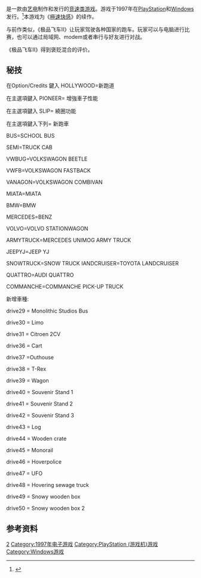 {{NoteTA
| G1=Games
}}
{{Infobox VG
| title = 极品飞车II
| english = Need for Speed II
| image = NFS II (PC, US) cover art.jpg
| developer = [[EA_Canada|EA Canada]] (PS)<br />[[EA_Seattle|EA Seattle]] (PC)
| publisher = [[艺电|艺电]]
| director = 
| producer = Hanno Lemke
| designer = Scott Blackwood<br>Hanno Lemke
| programmer = Laurent Ancessi
| artist = 
| writer = Gregg Giles<br>Richard Mul<br>Scott Blackwood
| composer = [[Saki_Kaskas|Saki Kaskas]]<br>[[Jeff_van_Dyck|Jeff van Dyck]]<br>Alistair Hirst
| series = [[极品飞车系列|极品飞车系列]]
| platforms = [[PlayStation_(遊戲機)|PlayStation]], [[Microsoft_Windows|Microsoft Windows]]
| released = '''PlayStation'''<br />{{vgr|NA|March 31, 1997|EU|May 1997|JP|July 3, 1997}}'''Microsoft Windows'''<br />{{vgr|NA|April 30, 1997|EU|1997}}
| genre = [[竞速游戏|竞速]]
| modes = [[单人电子游戏|单人]]、[[多人电子游戏|多人]]
}}
{{vgname|极品飞车II|en=Need for Speed II}}是一款由[[艺电|艺电]]制作和发行的[[竞速类游戏|竞速类游戏]]。游戏于1997年在[[PlayStation_(游戏机)|PlayStation]]和[[Windows|Windows]]发行。<ref name="gamefaqs">{{cite web| url = http://www.gamefaqs.com/pc/198111-need-for-speed-ii/data| title = Release information| publisher = [[GameFAQs|GameFAQs]]| date = | accessdate = 2016-01-25| archive-date = 2016-02-06| archive-url = https://web.archive.org/web/20160206170040/http://www.gamefaqs.com/pc/198111-need-for-speed-ii/data| dead-url = no}}</ref>本游戏为《[[極速快感_(1994年遊戲)|極速快感]]》的续作。

与前作类似，《极品飞车II》让玩家驾驶各种国家的跑车。玩家可以与电脑进行比赛，也可以通过局域网、modem或者串行与好友进行对战。

《极品飞车II》得到褒贬混合的评价。

== 秘技 ==
在Option/Credits 鍵入 HOLLYWOOD=新跑道

在主選項鍵入 PIONEER= 增強車子性能

在主選項鍵入 SLIP= 繞圈功能

在主選項鍵入下列= 新跑車

BUS=SCHOOL BUS

SEMI=TRUCK CAB

VWBUG=VOLKSWAGON BEETLE

VWFB=VOLKSWAGON FASTBACK

VANAGON=VOLKSWAGON COMBIVAN

MIATA=MIATA

BMW=BMW

MERCEDES=BENZ

VOLVO=VOLVO STATIONWAGON

ARMYTRUCK=MERCEDES UNIMOG ARMY TRUCK

JEEPYJ=JEEP YJ

SNOWTRUCK=SNOW TRUCK
IANDCRUISER=TOYOTA LANDCRUISER

QUATTRO=AUDI QUATTRO

COMMANCHE=COMMANCHE PICK-UP TRUCK

新增車種:

drive29 = Monolithic Studios Bus

drive30 = Limo

drive31 = Citroen 2CV

drive36 = Cart

drive37 =Outhouse

drive38 = T-Rex

drive39 = Wagon

drive40 = Souvenir Stand 1

drive41 = Souvenir Stand 2

drive42 = Souvenir Stand 3

drive43 = Log

drive44 = Wooden crate

drive45 = Monorail

drive46 = Hoverpolice

drive47 = UFO

drive48 = Hovering sewage truck

drive49 = Snowy wooden box

drive50 = Snowy wooden box 2

== 参考资料 ==
{{Reflist}}

{{极品飞车系列}}

{{DEFAULTSORT:Need for Speed 2}}
[[Category:極速快感系列|2]]
[[Category:1997年电子游戏|Category:1997年电子游戏]]
[[Category:PlayStation_(游戏机)游戏|Category:PlayStation (游戏机)游戏]]
[[Category:Windows游戏|Category:Windows游戏]]

{{ElectronicArts-stub}}
{{vehicle-simulation-videogame-stub}}
